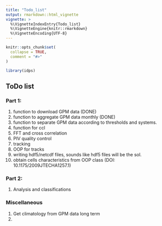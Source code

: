 ```yaml
---
title: "Todo_list"
output: rmarkdown::html_vignette
vignette: >
  %\VignetteIndexEntry{Todo_list}
  %\VignetteEngine{knitr::rmarkdown}
  %\VignetteEncoding{UTF-8}
---
```


```r
knitr::opts_chunk$set(
  collapse = TRUE,
  comment = "#>"
)
```

```r
library(idps)
```

## ToDo list 

### Part 1:
1. function to download GPM data (DONE)
2. function to aggregate GPM data monthly (DONE)
3. function to separate GPM data according to thresholds and systems. 
4. function for ccl 
5. FFT and cross correlation 
6. PIV quality control 
7. tracking 
8. OOP for tracks 
9. writing hdf5/netcdf files, sounds like hdf5 files will be the sol.
10. obtain cells characteristics from OOP class (DOI: 10.1175/2009JTECHA1257.1)

### Part 2:
1. Analysis and classifications


### Miscellaneous
1. Get climatology from GPM data long term 
2. 
